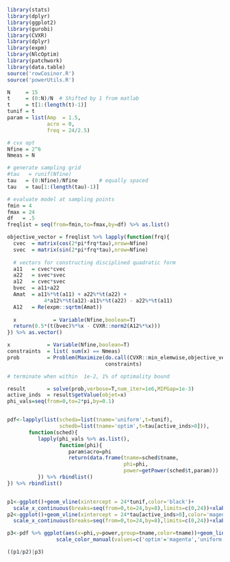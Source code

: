 ```r
library(stats)
library(dplyr)
library(ggplot2)
library(gurobi)
library(CVXR)
library(dplyr)
library(expm)
library(NlcOptim)
library(patchwork)
library(data.table)
source('rowCosinor.R')
source('powerUtils.R')
```

```r
N     = 15
t     = (0:N)/N  # Shifted by 1 from matlab
t     = t[1:(length(t)-1)]
tunif = t
param = list(Amp  = 1.5,
             acro = 0,
             freq = 24/2.5)

# cvx opt
Nfine = 2^6
Nmeas = N 

# generate sampling grid
#tau   = runif(Nfine)
tau   = (0:Nfine)/Nfine       # equally spaced
tau   = tau[1:(length(tau)-1)] 

# evaluate model at sampling points
fmin = 4
fmax = 24 
df   = .5
freqlist = seq(from=fmin,to=fmax,by=df) %>% as.list()

objective_vector = freqlist %>% lapply(function(frq){
  cvec  = matrix(cos(2*pi*frq*tau),nrow=Nfine)
  svec  = matrix(sin(2*pi*frq*tau),nrow=Nfine)
  
  # vectors for constructing disciplined quadratic form
  a11   = cvec*cvec
  a22   = svec*svec
  a12   = cvec*svec
  bvec  = a11+a22
  Amat  = a11%*%t(a11) + a22%*%t(a22) +
            4*a12%*%t(a12)-a11%*%t(a22) - a22%*%t(a11)
  A12   = Re(expm::sqrtm(Amat))
  
  x            = Variable(Nfine,boolean=T)
  return(0.5*(t(bvec)%*%x - CVXR::norm2(A12%*%x)))
}) %>% as.vector()

x            = Variable(Nfine,boolean=T)
constraints  = list( sum(x) == Nmeas)
prob         = Problem(Maximize(do.call(CVXR::min_elemwise,objective_vector)),
                                constraints)

# terminate when within  1e-2, 1% of optimality bound 

result       = solve(prob,verbose=T,num_iter=1e6,MIPGap=1e-3)
active_inds  = result$getValue(objet=x)
phi_vals=seq(from=0,to=2*pi,by=0.1)


pdf<-lapply(list(scheda=list(tname='uniform',t=tunif),
                 schedb=list(tname='optim',t=tau[active_inds>0])),
       function(sched){
          lapply(phi_vals %>% as.list(),
                 function(phi){
                    param$acro=phi
                    return(data.frame(tname=sched$tname,
                                      phi=phi,
                                      power=getPower(sched$t,param)))
          }) %>% rbindlist()
}) %>% rbindlist()


p1<-ggplot()+geom_vline(xintercept = 24*tunif,color='black')+
  scale_x_continuous(breaks=seq(from=0,to=24,by=8),limits=c(0,24))+xlab('uniform')
p2<-ggplot()+geom_vline(xintercept = 24*tau[active_inds>0],color='magenta')+
  scale_x_continuous(breaks=seq(from=0,to=24,by=8),limits=c(0,24))+xlab('optimized')

p3<-pdf %>% ggplot(aes(x=phi,y=power,group=tname,color=tname))+geom_line()+ylim(c(0,1))+
                scale_color_manual(values=c('optim'='magenta','uniform'='black'))+xlab('acrophase')

((p1/p2)|p3)
```